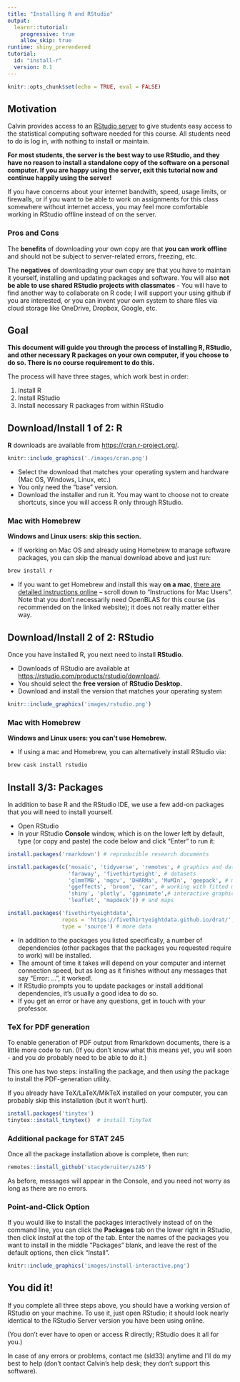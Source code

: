 ```yaml
---
title: "Installing R and RStudio"
output: 
  learnr::tutorial:
    progressive: true
    allow_skip: true
runtime: shiny_prerendered
tutorial:
  id: "install-r"
  version: 0.1
---
```


```r
knitr::opts_chunk$set(echo = TRUE, eval = FALSE)
```

## Motivation

Calvin provides access to an [RStudio server](https://rstudio.calvin.edu:8787/auth-sign-in) to give students easy access to the statistical computing software needed for this course. All students need to do is log in, with nothing to install or maintain. 

**For most students, the server is the best way to use RStudio, and they have no reason to install a standalone copy of the software on a personal computer. If you are happy using the server, exit this tutorial now and continue happily using the server!**

If you have concerns about your internet bandwith, speed, usage limits, or firewalls, or if you want to be able to work on assignments for this class somewhere without internet access, you may feel more comfortable working in RStudio offline instead of on the server.

### Pros and Cons
The **benefits** of downloading your own copy are that **you can work offline** and should not be subject to server-related errors, freezing, etc.

The **negatives** of downloading your own copy are that you have to maintain it yourself, installing and updating packages and software. You will also **not be able to use shared RStudio projects with classmates** - You will have to find another way to collaborate on R code; I will support your using github if you are interested, or you can invent your own system to share files via cloud storage like OneDrive, Dropbox, Google, etc.

## Goal

**This document will guide you through the process of installing R, RStudio, and other necessary R packages on your own computer, if you choose to do so. There is no course requirement to do this.**

The process will have three stages, which work best in order:

1. Install R
2. Install RStudio
3. Install necessary R packages from within RStudio

## Download/Install 1 of 2: R

**R** downloads are available from <https://cran.r-project.org/>.

```r
knitr::include_graphics('./images/cran.png')
```

- Select the download that matches your operating system and hardware (Mac OS, Windows, Linux, etc.)
- You only need the "base" version. 
- Download the installer and run it. You may want to choose not to create shortcuts, since you will access R only through RStudio.


### Mac with Homebrew

**Windows and Linux users: skip this section.**

- If working on Mac OS and already using Homebrew to manage software packages, you can skip the manual download above and just run:

```r
brew install r
```

- If you want to get Homebrew and install this way **on a mac**, [there are detailed instructions online](https://www.r-bloggers.com/how-to-install-r-on-mac-ubuntu-and-windows/) -- scroll down to "Instructions for Mac Users". Note that you don't necessarily need OpenBLAS for this course (as recommended on the linked website); it does not really matter either way.

## Download/Install 2 of 2: RStudio

Once you have installed R, you next need to install **RStudio**.

- Downloads of RStudio are available at <https://rstudio.com/products/rstudio/download/>.
- You should select the **free version** of **RStudio Desktop.**
- Download and install the version that matches your operating system

```r
knitr::include_graphics('images/rstudio.png')
```

### Mac with Homebrew

**Windows and Linux users: you can't use Homebrew.**

- If using a mac and Homebrew, you can alternatively install RStudio via:

```r
brew cask install rstudio
```

## Install 3/3: Packages
In addition to base R and the RStudio IDE, we use a few add-on packages that you will need to install yourself.

- Open RStudio
- In your RStudio **Console** window, which is on the lower left by default, type (or copy and paste) the code below and click "Enter" to run it:

```r
install.packages('rmarkdown') # reproducible research documents

install.packages(c('mosaic', 'tidyverse', 'remotes', # graphics and data wrangling
                   'faraway', 'fivethirtyeight', # datasets
                   'glmmTMB', 'mgcv', 'DHARMa', 'MuMIn', 'geepack', # model fitting
                   'ggeffects', 'broom', 'car', # working with fitted models
                   'shiny', 'plotly', 'gganimate',# interactive graphics
                   'leaflet', 'mapdeck')) # and maps

install.packages('fivethirtyeightdata', 
                 repos = 'https://fivethirtyeightdata.github.io/drat/', 
                 type = 'source') # more data
```

- In addition to the packages you listed specifically, a number of dependencies (other packages that the packages you requested require to work) will be installed. 
- The amount of time it takes will depend on your computer and internet connection speed, but as long as it finishes without any messages that say "Error: ...", it worked!.
- If RStudio prompts you to update packages or install additional dependencies, it's usually a good idea to do so.
- If you get an error or have any questions, get in touch with your professor.

### TeX for PDF generation
To enable generation of PDF output from Rmarkdown documents, there is a little more code to run. (If you don't know what this means yet, you will soon - and you *do* probably need to be able to do it.)

This one has two steps: installing the package, and then *using* the package to install the PDF-generation utility.

If you already have TeX/LaTeX/MikTeX installed on your computer, you can probably skip this installation (but it won't hurt).

```r
install.packages('tinytex')
tinytex::install_tinytex()  # install TinyTeX
```

### Additional package for STAT 245
Once all the package installation above is complete, then run:

```r
remotes::install_github('stacyderuiter/s245')
```

As before, messages will appear in the Console, and you need not worry as long as there are no errors.

### Point-and-Click Option

If you would like to install the packages interactively instead of on the command line, you can click the **Packages** tab on the lower right in RStudio, then click *Install* at the top of the tab. Enter the names of the packages you want to install in the middle "Packages" blank, and leave the rest of the default options, then click "Install".
  
```r
knitr::include_graphics('images/install-interactive.png')
```


## You did it!
If you complete all three steps above, you should have a working version of RStudio on your machine.  To use it, just open RStudio; it should look nearly identical to the RStudio Server version you have been using online. 

(You don't ever have to open or access R directly; RStudio does it all for you.)

In case of any errors or problems, contact me (sld33) anytime and I'll do my best to help (don't contact Calvin's help desk; they don't support this software).  